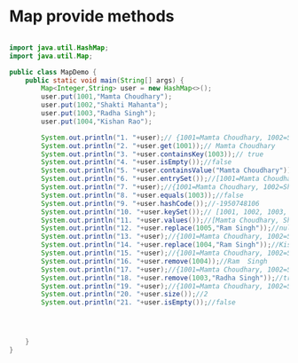 # Map provide methods

```java filename="Map.java" {3} copy

import java.util.HashMap;
import java.util.Map;

public class MapDemo {
    public static void main(String[] args) {
        Map<Integer,String> user = new HashMap<>();
        user.put(1001,"Mamta Choudhary");
        user.put(1002,"Shakti Mahanta");
        user.put(1003,"Radha Singh");
        user.put(1004,"Kishan Rao");

        System.out.println("1. "+user);// {1001=Mamta Choudhary, 1002=Shakti Mahanta, 1003=Radha Singh, 1004=Kishan Rao}
        System.out.println("2. "+user.get(1001));// Mamta Choudhary
        System.out.println("3. "+user.containsKey(1003));// true
        System.out.println("4. "+user.isEmpty());//false
        System.out.println("5. "+user.containsValue("Mamta Choudhary"));//true
        System.out.println("6. "+user.entrySet());//[1001=Mamta Choudhary, 1002=Shakti Mahanta, 1003=Radha Singh, 1004=Kishan Rao]
        System.out.println("7. "+user);//{1001=Mamta Choudhary, 1002=Shakti Mahanta, 1003=Radha Singh, 1004=Kishan Rao}
        System.out.println("8. "+user.equals(1003));//false
        System.out.println("9. "+user.hashCode());//-1950748106
        System.out.println("10. "+user.keySet());// [1001, 1002, 1003, 1004]
        System.out.println("11. "+user.values());//[Mamta Choudhary, Shakti Mahanta, Radha Singh, Kishan Rao]
        System.out.println("12. "+user.replace(1005,"Ram Singh"));//null
        System.out.println("13. "+user);//{1001=Mamta Choudhary, 1002=Shakti Mahanta, 1003=Radha Singh, 1004=Kishan Rao}
        System.out.println("14. "+user.replace(1004,"Ram Singh"));//Kishan Rao
        System.out.println("15. "+user);//{1001=Mamta Choudhary, 1002=Shakti Mahanta, 1003=Radha Singh, 1004=Ram Singh}
        System.out.println("16. "+user.remove(1004));//Ram  Singh
        System.out.println("17. "+user);//{1001=Mamta Choudhary, 1002=Shakti Mahanta, 1003=Radha Singh}
        System.out.println("18. "+user.remove(1003,"Radha Singh"));//true
        System.out.println("19. "+user);//{1001=Mamta Choudhary, 1002=Shakti Mahanta}
        System.out.println("20. "+user.size());//2
        System.out.println("21. "+user.isEmpty());//false




    }
}


```
